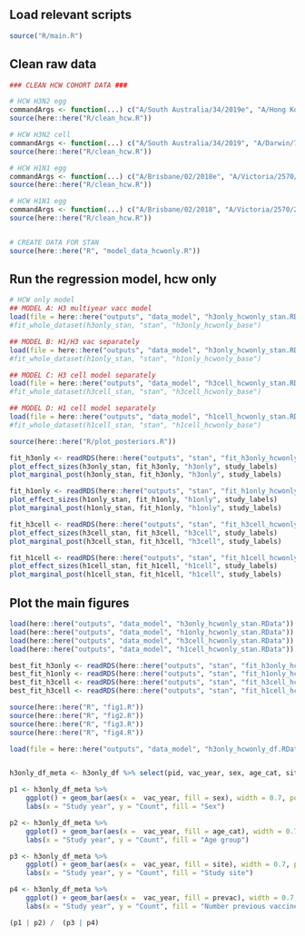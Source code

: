 
## Load relevant scripts
```r

source("R/main.R")

```

## Clean raw data

```r


### CLEAN HCW COHORT DATA ###

# HCW H3N2 egg
commandArgs <- function(...) c("A/South Australia/34/2019e", "A/Hong Kong/2671/2019e", "A/Darwin/09/2021e", "H3N2_vac")
source(here::here("R/clean_hcw.R"))

# HCW H3N2 cell
commandArgs <- function(...) c("A/South Australia/34/2019", "A/Darwin/726/2019", "A/Darwin/09/2021", "H3N2_cell")
source(here::here("R/clean_hcw.R"))

# HCW H1N1 egg
commandArgs <- function(...) c("A/Brisbane/02/2018e", "A/Victoria/2570/2019e", "A/Victoria/2570/2019e", "H1N1_vac")
source(here::here("R/clean_hcw.R"))

# HCW H1N1 egg
commandArgs <- function(...) c("A/Brisbane/02/2018", "A/Victoria/2570/2019", "A/Victoria/2570/2019", "H1N1_cell")
source(here::here("R/clean_hcw.R"))


# CREATE DATA FOR STAN
source(here::here("R", "model_data_hcwonly.R"))

```

## Run the regression model, hcw only

```r

# HCW only model
## MODEL A: H3 multiyear vacc model
load(file = here::here("outputs", "data_model", "h3only_hcwonly_stan.RData") )
#fit_whole_dataset(h3only_stan, "stan", "h3only_hcwonly_base")

## MODEL B: H1/H3 vac separately
load(file = here::here("outputs", "data_model", "h3only_hcwonly_stan.RData") )
#fit_whole_dataset(h1only_stan, "stan", "h1only_hcwonly_base")

## MODEL C: H3 cell model separately
load(file = here::here("outputs", "data_model", "h3cell_hcwonly_stan.RData") )
#fit_whole_dataset(h3cell_stan, "stan", "h3cell_hcwonly_base")

## MODEL D: H1 cell model separately
load(file = here::here("outputs", "data_model", "h1cell_hcwonly_stan.RData") )
#fit_whole_dataset(h1cell_stan, "stan", "h1cell_hcwonly_base")

source(here::here("R/plot_posteriors.R"))

fit_h3only <- readRDS(here::here("outputs", "stan", "fit_h3only_hcwonly_base.RData"))
plot_effect_sizes(h3only_stan, fit_h3only, "h3only", study_labels)
plot_marginal_post(h3only_stan, fit_h3only, "h3only", study_labels)

fit_h1only <- readRDS(here::here("outputs", "stan", "fit_h1only_hcwonly_base.RData"))
plot_effect_sizes(h1only_stan, fit_h1only, "h1only", study_labels)
plot_marginal_post(h1only_stan, fit_h1only, "h1only", study_labels)

fit_h3cell <- readRDS(here::here("outputs", "stan", "fit_h3cell_hcwonly_base.RData"))
plot_effect_sizes(h3cell_stan, fit_h3cell, "h3cell", study_labels)
plot_marginal_post(h3cell_stan, fit_h3cell, "h3cell", study_labels)

fit_h1cell <- readRDS(here::here("outputs", "stan", "fit_h1cell_hcwonly_base.RData"))
plot_effect_sizes(h1cell_stan, fit_h1cell, "h1cell", study_labels)
plot_marginal_post(h1cell_stan, fit_h1cell, "h1cell", study_labels)

```

## Plot the main figures 

```r

load(here::here("outputs", "data_model", "h3only_hcwonly_stan.RData"))
load(here::here("outputs", "data_model", "h1only_hcwonly_stan.RData"))
load(here::here("outputs", "data_model", "h3cell_hcwonly_stan.RData"))
load(here::here("outputs", "data_model", "h1cell_hcwonly_stan.RData"))

best_fit_h3only <- readRDS(here::here("outputs", "stan", "fit_h3only_hcwonly_base.RData"))
best_fit_h1only <- readRDS(here::here("outputs", "stan", "fit_h1only_hcwonly_base.RData"))
best_fit_h3cell <- readRDS(here::here("outputs", "stan", "fit_h3cell_hcwonly_base.RData"))
best_fit_h3cell <- readRDS(here::here("outputs", "stan", "fit_h1cell_hcwonly_base.RData"))

source(here::here("R", "fig1.R"))
source(here::here("R", "fig2.R"))
source(here::here("R", "fig3.R"))
source(here::here("R", "fig4.R"))


```


```r



load(file = here::here("outputs", "data_model", "h3only_hcwonly_df.RData") )


h3only_df_meta <- h3only_df %>% select(pid, vac_year, sex, age_cat, site, prevac) %>% unique 

p1 <- h3only_df_meta %>% 
    ggplot() + geom_bar(aes(x =  vac_year, fill = sex), width = 0.7, position = position_dodge(0.7)) + theme_bw() + 
    labs(x = "Study year", y = "Count", fill = "Sex")

p2 <- h3only_df_meta %>% 
    ggplot() + geom_bar(aes(x =  vac_year, fill = age_cat), width = 0.7, position = position_dodge(0.7)) + theme_bw() + 
    labs(x = "Study year", y = "Count", fill = "Age group")

p3 <- h3only_df_meta %>% 
    ggplot() + geom_bar(aes(x =  vac_year, fill = site), width = 0.7, position = position_dodge(0.7)) + theme_bw() + 
    labs(x = "Study year", y = "Count", fill = "Study site")

p4 <- h3only_df_meta %>% 
    ggplot() + geom_bar(aes(x =  vac_year, fill = prevac), width = 0.7, position = position_dodge(0.7)) + theme_bw() + 
    labs(x = "Study year", y = "Count", fill = "Number previous vaccines")

(p1 | p2) /  (p3 | p4) 

```